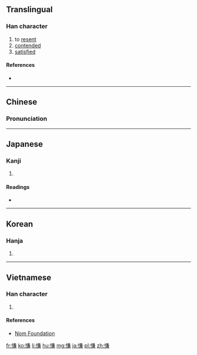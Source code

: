 ==Translingual==

===Han character===
{{Han char|rn=61|rad=心|as=10|sn=13|four=9803<sub>7</sub>|canj=心廿X金 (PTXC)|ids=⿰[[忄]][[兼]]}}

# to [[resent]]
# [[contended]]
# [[satisfied]]

====References====
* {{Han ref|kx=0398.020|dkj=11051|dj=0737.030|hdz=42339.040|uh=614A|ud=24906|bh=DD67|bd=56679}}

----

==Chinese==
{{zh-forms}}

===Pronunciation===
{{zh-pron
|m=qiàn
|c=him3,hip3
|mc=y
|oc=y
|ma=
|cat=v
}}

----

==Japanese==

===Kanji===
{{ja-kanji|grade=|rs=心10}}

# {{defn|lang=ja|sort=心10}}

====Readings====
* {{ja-readings|on=[[けん]] (ken), [[きょう]] (kyō)|kun=[[うらむ]] (uramu), [[あきたりる]] (akitariru)}}

----

==Korean==

===Hanja===
{{ko-hanja|hangeul=[[겸]], [[협]]|eumhun=|rv=gyeom, hyeop|mr=kyŏm, hyŏp|y=kyem, hyep}}

# {{defn|lang=ko|sort=心10}}

----

==Vietnamese==

===Han character===
{{vi-readings|rs=心10| hanviet = khiểm}}

# {{defn|lang=vi|sort=心10}}

====References====
*[http://nomfoundation.org/common/nom_details.php?codepoint=614a Nom Foundation]

[[fr:慊]]
[[ko:慊]]
[[li:慊]]
[[hu:慊]]
[[mg:慊]]
[[ja:慊]]
[[pl:慊]]
[[zh:慊]]